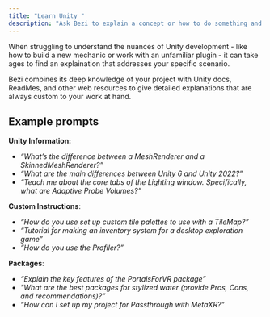 ```yaml
---
title: "Learn Unity "
description: "Ask Bezi to explain a concept or how to do something and save hours searching through Stack Overflow, Reddit, and uncommented code."
---
```


When struggling to understand the nuances of Unity development - like how to build a new mechanic or work with an unfamiliar plugin - it can take ages to find an explaination that addresses your specific scenario.

Bezi combines its deep knowledge of your project with Unity docs, ReadMes, and other web resources to give detailed explanations that are always custom to your work at hand.

## Example prompts

**Unity Information:**

- _“What’s the difference between a MeshRenderer and a SkinnedMeshRenderer?”_
- _“What are the main differences between Unity 6 and Unity 2022?”_
- _“Teach me about the core tabs of the Lighting window. Specifically, what are Adaptive Probe Volumes?”_

**Custom Instructions**:

- _“How do you use set up custom tile palettes to use with a TileMap?”_
- _“Tutorial for making an inventory system for a desktop exploration game”_
- _“How do you use the Profiler?”_

**Packages**:

- _“Explain the key features of the PortalsForVR package”_
- _"What are the best packages for stylized water (provide Pros, Cons, and recommendations)?”_
- _“How can I set up my project for Passthrough with MetaXR?”_